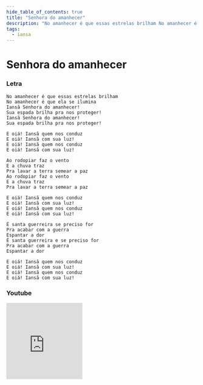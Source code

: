 ```yaml
---
hide_table_of_contents: true
title: "Senhora do amanhecer"
description: "No amanhecer é que essas estrelas brilham No amanhecer é que ela se ilumina Iansã Senhora do amanhecer! Sua espada brilha pra nos proteger! Iansã Senhora do amanhecer! Sua espada brilha pra nos proteger! E oiá! Iansã quem nos conduz E oiá! Iansã com sua luz! E oiá! Iansã quem nos conduz E oiá! Iansã com sua luz! Ao rodopiar faz o vento E a chuva traz Pra lavar a terra semear a paz Ao rodopiar faz o vento E a chuva traz Pra lavar a terra semear a paz E oiá! Iansã quem nos conduz E oiá! Iansã com sua luz! E oiá! Iansã quem nos conduz E oiá! Iansã com sua luz! É santa guerreira se preciso for Pra acabar com a guerra Espantar a dor É santa guerreira e se preciso for Pra acabar com a guerra Espantar a dor E oiá! Iansã quem nos conduz E oiá! Iansã com sua luz! E oiá! Iansã quem nos conduz E oiá! Iansã com sua luz!"
tags:
  - iansa
---
```


# Senhora do amanhecer

### Letra

```text
No amanhecer é que essas estrelas brilham
No amanhecer é que ela se ilumina
Iansã Senhora do amanhecer!
Sua espada brilha pra nos proteger!
Iansã Senhora do amanhecer!
Sua espada brilha pra nos proteger!

E oiá! Iansã quem nos conduz
E oiá! Iansã com sua luz!
E oiá! Iansã quem nos conduz
E oiá! Iansã com sua luz!

Ao rodopiar faz o vento
E a chuva traz
Pra lavar a terra semear a paz
Ao rodopiar faz o vento
E a chuva traz
Pra lavar a terra semear a paz

E oiá! Iansã quem nos conduz
E oiá! Iansã com sua luz!
E oiá! Iansã quem nos conduz
E oiá! Iansã com sua luz!

É santa guerreira se preciso for
Pra acabar com a guerra
Espantar a dor
É santa guerreira e se preciso for
Pra acabar com a guerra
Espantar a dor

E oiá! Iansã quem nos conduz
E oiá! Iansã com sua luz!
E oiá! Iansã quem nos conduz
E oiá! Iansã com sua luz!
```

### Youtube

<iframe
  width="200"
  height="200"
  src="https://www.youtube.com/embed/9VRFKPNmAz0"
  title="YouTube video player"
  frameborder="0"
  allow="accelerometer; autoplay; clipboard-write; encrypted-media; gyroscope; picture-in-picture; web-share"
  referrerpolicy="strict-origin-when-cross-origin"
  allowfullscreen
></iframe>